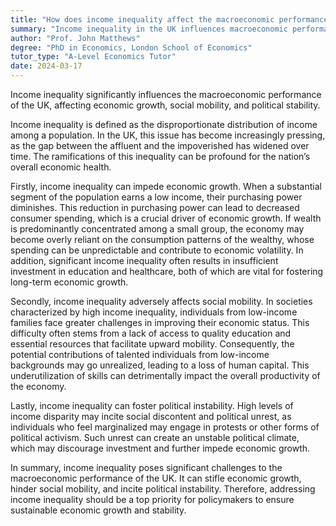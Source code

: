 ```yaml
---
title: "How does income inequality affect the macroeconomic performance of the UK?"
summary: "Income inequality in the UK influences macroeconomic performance by hindering economic growth, reducing social mobility, and threatening political stability."
author: "Prof. John Matthews"
degree: "PhD in Economics, London School of Economics"
tutor_type: "A-Level Economics Tutor"
date: 2024-03-17
---
```


Income inequality significantly influences the macroeconomic performance of the UK, affecting economic growth, social mobility, and political stability.

Income inequality is defined as the disproportionate distribution of income among a population. In the UK, this issue has become increasingly pressing, as the gap between the affluent and the impoverished has widened over time. The ramifications of this inequality can be profound for the nation’s overall economic health.

Firstly, income inequality can impede economic growth. When a substantial segment of the population earns a low income, their purchasing power diminishes. This reduction in purchasing power can lead to decreased consumer spending, which is a crucial driver of economic growth. If wealth is predominantly concentrated among a small group, the economy may become overly reliant on the consumption patterns of the wealthy, whose spending can be unpredictable and contribute to economic volatility. In addition, significant income inequality often results in insufficient investment in education and healthcare, both of which are vital for fostering long-term economic growth.

Secondly, income inequality adversely affects social mobility. In societies characterized by high income inequality, individuals from low-income families face greater challenges in improving their economic status. This difficulty often stems from a lack of access to quality education and essential resources that facilitate upward mobility. Consequently, the potential contributions of talented individuals from low-income backgrounds may go unrealized, leading to a loss of human capital. This underutilization of skills can detrimentally impact the overall productivity of the economy.

Lastly, income inequality can foster political instability. High levels of income disparity may incite social discontent and political unrest, as individuals who feel marginalized may engage in protests or other forms of political activism. Such unrest can create an unstable political climate, which may discourage investment and further impede economic growth.

In summary, income inequality poses significant challenges to the macroeconomic performance of the UK. It can stifle economic growth, hinder social mobility, and incite political instability. Therefore, addressing income inequality should be a top priority for policymakers to ensure sustainable economic growth and stability.
    